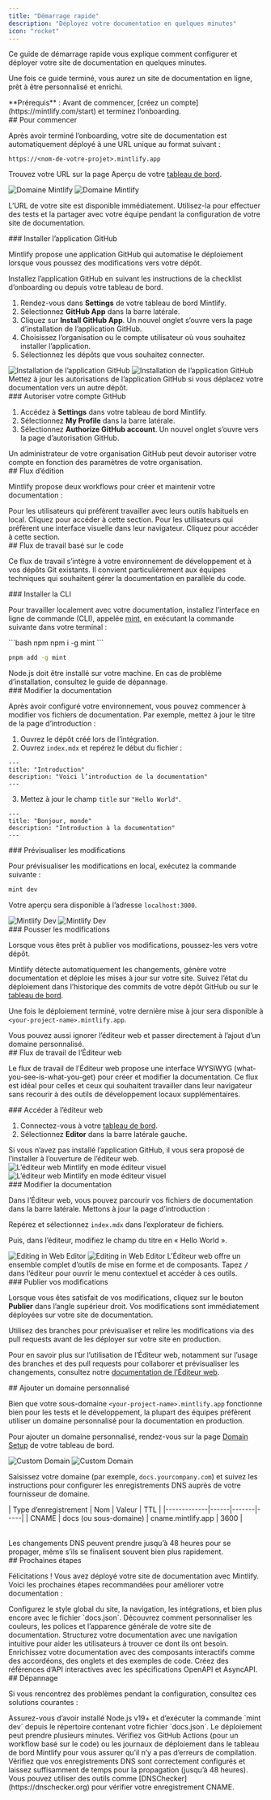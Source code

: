 ```yaml
---
title: "Démarrage rapide"
description: "Déployez votre documentation en quelques minutes"
icon: "rocket"
---
```


Ce guide de démarrage rapide vous explique comment configurer et déployer votre site de documentation en quelques minutes.

Une fois ce guide terminé, vous aurez un site de documentation en ligne, prêt à être personnalisé et enrichi.

<Info>
  **Prérequis** : Avant de commencer, [créez un compte](https://mintlify.com/start) et terminez l’onboarding.
</Info>

<div id="getting-started">
  ## Pour commencer
</div>

Après avoir terminé l’onboarding, votre site de documentation est automatiquement déployé à une URL unique au format suivant :

```
https://<nom-de-votre-projet>.mintlify.app
```

Trouvez votre URL sur la page Aperçu de votre [tableau de bord](https://dashboard.mintlify.com/).

<Frame>
  <img src="/images/quickstart/mintlify-domain-light.png" alt="Domaine Mintlify" className="block dark:hidden" />

  <img src="/images/quickstart/mintlify-domain-dark.png" alt="Domaine Mintlify" className="hidden dark:block" />
</Frame>

L’URL de votre site est disponible immédiatement. Utilisez-la pour effectuer des tests et la partager avec votre équipe pendant la configuration de votre site de documentation.

<div id="install-the-github-app">
  ### Installer l’application GitHub
</div>

Mintlify propose une application GitHub qui automatise le déploiement lorsque vous poussez des modifications vers votre dépôt.

Installez l’application GitHub en suivant les instructions de la checklist d’onboarding ou depuis votre tableau de bord.

1. Rendez-vous dans **Settings** de votre tableau de bord Mintlify.
2. Sélectionnez **GitHub App** dans la barre latérale.
3. Cliquez sur **Install GitHub App**. Un nouvel onglet s’ouvre vers la page d’installation de l’application GitHub.
4. Choisissez l’organisation ou le compte utilisateur où vous souhaitez installer l’application.
5. Sélectionnez les dépôts que vous souhaitez connecter.

<Frame>
  <img src="/images/quickstart/github-app-installation-light.png" alt="Installation de l’application GitHub" className="block dark:hidden" />

  <img src="/images/quickstart/github-app-installation-dark.png" alt="Installation de l’application GitHub" className="hidden dark:block" />
</Frame>

<Info>
  Mettez à jour les autorisations de l’application GitHub si vous déplacez votre documentation vers un autre dépôt.
</Info>

<div id="authorize-your-github-account">
  ### Autoriser votre compte GitHub
</div>

1. Accédez à **Settings** dans votre tableau de bord Mintlify.
2. Sélectionnez **My Profile** dans la barre latérale.
3. Sélectionnez **Authorize GitHub account**. Un nouvel onglet s’ouvre vers la page d’autorisation GitHub.

<Info>
  Un administrateur de votre organisation GitHub peut devoir autoriser votre compte en fonction des paramètres de votre organisation.
</Info>

<div id="editing-workflows">
  ## Flux d’édition
</div>

Mintlify propose deux workflows pour créer et maintenir votre documentation :

<Card title="Workflow basé sur le code" icon="terminal" horizontal href="#code-based-workflow">
  Pour les utilisateurs qui préfèrent travailler avec leurs outils habituels en local. Cliquez pour accéder à cette section.
</Card>

<Card title="Workflow via l’éditeur web" icon="mouse-pointer-2" horizontal href="#web-editor-workflow">
  Pour les utilisateurs qui préfèrent une interface visuelle dans leur navigateur. Cliquez pour accéder à cette section.
</Card>

<div id="code-based-workflow">
  ## Flux de travail basé sur le code
</div>

Ce flux de travail s’intègre à votre environnement de développement et à vos dépôts Git existants. Il convient particulièrement aux équipes techniques qui souhaitent gérer la documentation en parallèle du code.

<div id="install-the-cli">
  ### Installer la CLI
</div>

Pour travailler localement avec votre documentation, installez l’interface en ligne de commande (CLI), appelée [mint](https://www.npmjs.com/package/mint), en exécutant la commande suivante dans votre terminal :

<CodeGroup>
  ```bash npm
  npm i -g mint
  ```

  ```bash pnpm
  pnpm add -g mint
  ```
</CodeGroup>

<Info>
  Node.js doit être installé sur votre machine. En cas de problème d’installation, consultez le guide de dépannage.
</Info>

<div id="edit-the-documentation">
  ### Modifier la documentation
</div>

Après avoir configuré votre environnement, vous pouvez commencer à modifier vos fichiers de documentation. Par exemple, mettez à jour le titre de la page d’introduction :

1. Ouvrez le dépôt créé lors de l’intégration.
2. Ouvrez `index.mdx` et repérez le début du fichier :

```mdx index.mdx
---
title: "Introduction"
description: "Voici l’introduction de la documentation"
---
```

3. Mettez à jour le champ `title` sur `"Hello World"`.

```mdx index.mdx {2}
---
title: "Bonjour, monde"
description: "Introduction à la documentation"
---
```

<div id="preview-the-changes">
  ### Prévisualiser les modifications
</div>

Pour prévisualiser les modifications en local, exécutez la commande suivante :

```bash
mint dev
```

Votre aperçu sera disponible à l’adresse `localhost:3000`.

<Frame>
  <img src="/images/quickstart/mintlify-dev-light.png" alt="Mintlify Dev" className="block dark:hidden" />

  <img src="/images/quickstart/mintlify-dev-dark.png" alt="Mintlify Dev" className="hidden dark:block" />
</Frame>

<div id="push-the-changes">
  ### Pousser les modifications
</div>

Lorsque vous êtes prêt à publier vos modifications, poussez-les vers votre dépôt.

Mintlify détecte automatiquement les changements, génère votre documentation et déploie les mises à jour sur votre site. Suivez l’état du déploiement dans l’historique des commits de votre dépôt GitHub ou sur le [tableau de bord](https://dashboard.mintlify.com).

Une fois le déploiement terminé, votre dernière mise à jour sera disponible à `<your-project-name>.mintlify.app`.

<Card title="Passer à l’ajout d’un domaine personnalisé" icon="arrow-down" href="#adding-a-custom-domain" horizontal>
  Vous pouvez aussi ignorer l’éditeur web et passer directement à l’ajout d’un domaine personnalisé.
</Card>

<div id="web-editor-workflow">
  ## Flux de travail de l’Éditeur web
</div>

Le flux de travail de l’Éditeur web propose une interface WYSIWYG (what-you-see-is-what-you-get) pour créer et modifier la documentation. Ce flux est idéal pour celles et ceux qui souhaitent travailler dans leur navigateur sans recourir à des outils de développement locaux supplémentaires.

<div id="access-the-web-editor">
  ### Accéder à l’éditeur web
</div>

1. Connectez-vous à votre [tableau de bord](https://dashboard.mintlify.com).
2. Sélectionnez **Editor** dans la barre latérale gauche.

<Info>
  Si vous n’avez pas installé l’application GitHub, il vous sera proposé de l’installer à l’ouverture de l’éditeur web.
</Info>

<Frame>
  <img alt="L’éditeur web Mintlify en mode éditeur visuel" src="/images/quickstart/web-editor-light.png" className="block dark:hidden" />

  <img alt="L’éditeur web Mintlify en mode éditeur visuel" src="/images/quickstart/web-editor-dark.png" className="hidden dark:block" />
</Frame>

<div id="edit-the-documentation">
  ### Modifier la documentation
</div>

Dans l’Éditeur web, vous pouvez parcourir vos fichiers de documentation dans la barre latérale. Mettons à jour la page d’introduction :

Repérez et sélectionnez `index.mdx` dans l’explorateur de fichiers.

Puis, dans l’éditeur, modifiez le champ du titre en « Hello World ».

<Frame>
  <img alt="Editing in Web Editor" src="/images/quickstart/web-editor-editing-light.png" className="block dark:hidden" />

  <img alt="Editing in Web Editor" src="/images/quickstart/web-editor-editing-dark.png" className="hidden dark:block" />
</Frame>

<Tip>
  L’Éditeur web offre un ensemble complet d’outils de mise en forme et de composants. Tapez <kbd>/</kbd> dans l’éditeur pour ouvrir le menu contextuel et accéder à ces outils.
</Tip>

<div id="publish-your-changes">
  ### Publier vos modifications
</div>

Lorsque vous êtes satisfait de vos modifications, cliquez sur le bouton **Publier** dans l’angle supérieur droit. Vos modifications sont immédiatement déployées sur votre site de documentation.

<Tip>
  Utilisez des branches pour prévisualiser et relire les modifications via des pull requests avant de les déployer sur votre site en production.
</Tip>

Pour en savoir plus sur l’utilisation de l’Éditeur web, notamment sur l’usage des branches et des pull requests pour collaborer et prévisualiser les changements, consultez notre [documentation de l’Éditeur web](/fr/editor/getting-started).

<div id="adding-a-custom-domain">
  ## Ajouter un domaine personnalisé
</div>

Bien que votre sous-domaine `<your-project-name>.mintlify.app` fonctionne bien pour les tests et le développement, la plupart des équipes préfèrent utiliser un domaine personnalisé pour la documentation en production.

Pour ajouter un domaine personnalisé, rendez-vous sur la page [Domain Setup](https://dashboard.mintlify.com/settings/deployment/custom-domain) de votre tableau de bord.

<Frame>
  <img src="/images/quickstart/custom-domain-light.png" alt="Custom Domain" className="block dark:hidden" />

  <img src="/images/quickstart/custom-domain-dark.png" alt="Custom Domain" className="hidden dark:block" />
</Frame>

Saisissez votre domaine (par exemple, `docs.yourcompany.com`) et suivez les instructions pour configurer les enregistrements DNS auprès de votre fournisseur de domaine.

<Table>
  | Type d’enregistrement | Nom | Valeur | TTL |
  |-------------|------|-------|-----|
  | CNAME | docs (ou sous-domaine) | cname.mintlify.app | 3600 |
</Table>

<Info>
  Les changements DNS peuvent prendre jusqu’à 48 heures pour se propager, même s’ils se finalisent souvent bien plus rapidement.
</Info>

<div id="next-steps">
  ## Prochaines étapes
</div>

Félicitations ! Vous avez déployé votre site de documentation avec Mintlify. Voici les prochaines étapes recommandées pour améliorer votre documentation :

<Card title="Configure your global settings" icon="settings" href="fr/settings" horizontal>
  Configurez le style global du site, la navigation, les intégrations, et bien plus encore avec le fichier `docs.json`.
</Card>

<Card title="Customize your theme" icon="paintbrush" href="fr/themes" horizontal>
  Découvrez comment personnaliser les couleurs, les polices et l’apparence générale de votre site de documentation.
</Card>

<Card title="Organize navigation" icon="map" href="fr/navigation" horizontal>
  Structurez votre documentation avec une navigation intuitive pour aider les utilisateurs à trouver ce dont ils ont besoin.
</Card>

<Card title="Add interactive components" icon="puzzle" href="/fr/components/accordions" horizontal>
  Enrichissez votre documentation avec des composants interactifs comme des accordéons, des onglets et des exemples de code.
</Card>

<Card title="Set up API references" icon="code" href="/fr/api-playground/overview" horizontal>
  Créez des références d’API interactives avec les spécifications OpenAPI et AsyncAPI.
</Card>

<div id="troubleshooting">
  ## Dépannage
</div>

Si vous rencontrez des problèmes pendant la configuration, consultez ces solutions courantes :

<AccordionGroup>
  <Accordion title="L’aperçu local ne fonctionne pas">
    Assurez-vous d’avoir installé Node.js v19+ et d’exécuter la commande `mint dev` depuis le répertoire contenant votre fichier `docs.json`.
  </Accordion>

  <Accordion title="Les modifications n’apparaissent pas sur le site en production">
    Le déploiement peut prendre plusieurs minutes. Vérifiez vos GitHub Actions (pour un workflow basé sur le code) ou les journaux de déploiement dans le tableau de bord Mintlify pour vous assurer qu’il n’y a pas d’erreurs de compilation.
  </Accordion>

  <Accordion title="Le domaine personnalisé ne se connecte pas">
    Vérifiez que vos enregistrements DNS sont correctement configurés et laissez suffisamment de temps pour la propagation (jusqu’à 48 heures). Vous pouvez utiliser des outils comme [DNSChecker](https://dnschecker.org) pour vérifier votre enregistrement CNAME.
  </Accordion>
</AccordionGroup>